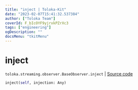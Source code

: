 ```yaml
---
title: "inject | Toloka-Kit"
date: "2023-02-07T15:41:32.537384"
author: ["Toloka Team"]
coverId: F_bIcOYF9yjrxkPZrXc3
tags: ["engineering"]
ogDescription: ""
docsMenu: "tkitMenu"
---
```


# inject
`toloka.streaming.observer.BaseObserver.inject` | [Source code](https://github.com/Toloka/toloka-kit/blob/v1.1.3/src/streaming/observer.py#L34)

```python
inject(self, injection: Any)
```